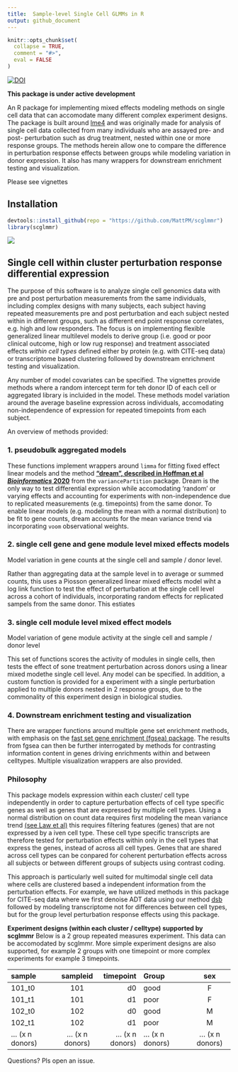 ```yaml
---
title:  Sample-level Single Cell GLMMs in R
output: github_document
---
```


<!-- README.md is generated from README.Rmd. Please edit that file -->

```r
knitr::opts_chunk$set(
  collapse = TRUE,
  comment = "#>", 
  eval = FALSE
)
```

[![DOI](https://zenodo.org/badge/330215343.svg)](https://zenodo.org/badge/latestdoi/330215343)

**This package is under active development**

An R package for implementing mixed effects modeling methods on single cell data that can accomodate many different complex experiment designs. The package is built around [lme4](https://www.jstatsoft.org/article/view/v067i01) and was originally made for analysis of single cell data collected from many individuals who are assayed pre- and post- perturbation such as drug treatment, nested within one or more response groups. The methods herein allow one to compare the difference in perturbation response effects between groups while modeling variation in donor expression. It also has many wrappers for downstream enrichment testing and visualization.  

Please see vignettes

## Installation  
```r
devtools::install_github(repo = "https://github.com/MattPM/scglmmr")
library(scglmmr)
```

<img src="man/figures/scglmmr.overview.png" />  


## Single cell within cluster perturbation response differential expression 

The purpose of this software is to analyze single cell genomics data with pre and post perturbation measurements from the same individuals, including complex designs with many subjects, each subject having repeated measurements pre and post perturbation and each subject nested within in different groups, such as different end point response correlates, e.g. high and low responders. The focus is on implementing flexible generalized linear multilevel models to derive group (i.e. good or poor clinical outcome, high or low rug response) and treatment associated effects *within cell types* defined either by protein (e.g. with CITE-seq data) or transcriptome based clustering followed by downstream enrichment testing and visualization. 

Any number of model covariates can be specified. The vignettes provide methods where a random intercept term for teh donor ID of each cell or aggregated library is incluided in the model. These methods model variation around the average baseline expression across individuals, accomodating  non-independence of expression for repeated timepoints from each subject. 

An overview of methods provided: 

### 1. pseudobulk aggregated models  
These functions implement wrappers around `limma` for fitting fixed effect linear models and the method [**"dream", described in Hoffman et al *Bioinformatics* 2020**](https://doi.org/10.1093/bioinformatics/btaa687) from the `variancePartition` package. Dream is the only way to test differential expression while accomodating 'random' or varying effects and accounting for experiments with non-independence due to replicated measurements (e.g. timepoints) from the same donor. To enable linear models (e.g. modeling the mean with a normal distribution) to be fit to gene counts, dream accounts for the mean variance trend via incorporating `voom` observational weights. 

### 2. single cell gene and gene module level mixed effects models

Model variation in gene counts at the single cell and sample / donor level.  

Rather than aggregating data at the sample level in to average or summed counts, this uses a Piosson generalized linear mixed effects model wiht a log link function to test the effect of perturbation at the single cell level across a cohort of individuals, incorporating random effects for replicated sampels from the same donor. This estiates

### 3. single cell module level mixed effect models    

Model variation of gene module activity at the single cell and sample / donor level 

This set of functions scores the activity of modules in single cells, then tests the effect of sone treatment perturbation across donors using a linear mixed modethe single cell level. Any model can be specified. In addition, a custom function is provided for a experiment with a single perturbation applied to multiple donors nested in 2 response groups, due to the commonality of this experiment design in biological studies. 

### 4. Downstream enrichment testing and visualization
There are wrapper functions around multiple gene set enrichment methods, with emphasis on the [fast set gene enrichment (fgsea) package](https://www.biorxiv.org/content/10.1101/060012v2#disqus_thread). The results from fgsea can then be further interrogated by methods for contrasting information content in genes driving enrichments within and between celltypes. Multiple visualization wrappers are also provided.

### Philosophy 
This package models expression within each cluster/ cell type independently in order to capture perturbation effects of cell type specific genes as well as genes that are expressed by multiple cell types. Using a normal distribution on count data requires first modeling the mean variance trend [(see Law et al)](https://genomebiology.biomedcentral.com/articles/10.1186/gb-2014-15-2-r29) this requires filtering features (genes) that are not expressed by a iven cell type. These cell type specific transcripts are therefore tested for perturbation effects within only in the cell types that express the genes, instead of across all cell types. Genes that are shared across cell types can be conpared for coherent perturbation effects across all subjects or between different groups of subjects using contrast coding.  

This approach is particularly well suited for multimodal single cell data where cells are clustered based a independent information from the perturbation effects. For example, we have utilized methods in this package for CITE-seq data where we first denoise ADT data using our method [dsb](https://github.com/niaid/dsb) followed by modeling transcriptome not for differences between cell types, but for the group level perturbation response effects using this package. 

**Experiment designs (within each cluster / celltype) supported by scglmmr**
Below is a 2 group repeated measures experiment. This data can be accomodated by scglmmr. More simple experiment designs are also supported, for example 2 groups with one timepoint or more complex experiments for example 3 timepoints. 

| sample        | sampleid      | timepoint    |   Group        | sex            
| :------------- | :----------: | -----------: | :------------- | :----------: | 
|  101_t0     | 101           | d0           |  good            | F            | 
|  101_t1     | 101           | d1           |  poor           | F            | 
|  102_t0     | 102           | d0           |  good            | M           | 
|  102_t1     | 102           | d1           |  poor           | M             | 
|  ... (x n donors)    | ... (x n donors)           | ... (x n donors)           |  ... (x n donors)           | ... (x n donors)             | 



<!-- badges: start -->
<!-- badges: end -->

Questions?
Pls open an issue. 
